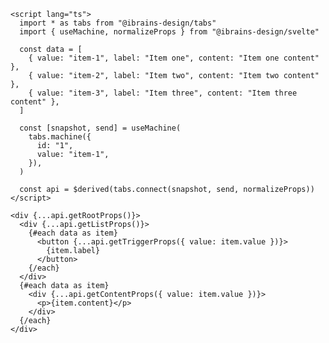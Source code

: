 ```svelte
<script lang="ts">
  import * as tabs from "@ibrains-design/tabs"
  import { useMachine, normalizeProps } from "@ibrains-design/svelte"

  const data = [
    { value: "item-1", label: "Item one", content: "Item one content" },
    { value: "item-2", label: "Item two", content: "Item two content" },
    { value: "item-3", label: "Item three", content: "Item three content" },
  ]

  const [snapshot, send] = useMachine(
    tabs.machine({
      id: "1",
      value: "item-1",
    }),
  )

  const api = $derived(tabs.connect(snapshot, send, normalizeProps))
</script>

<div {...api.getRootProps()}>
  <div {...api.getListProps()}>
    {#each data as item}
      <button {...api.getTriggerProps({ value: item.value })}>
        {item.label}
      </button>
    {/each}
  </div>
  {#each data as item}
    <div {...api.getContentProps({ value: item.value })}>
      <p>{item.content}</p>
    </div>
  {/each}
</div>
```
